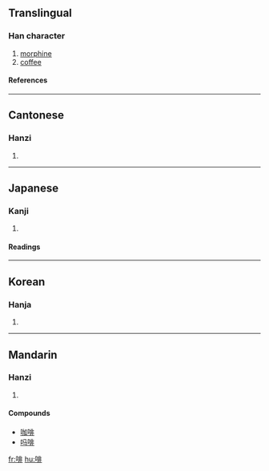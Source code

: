 ==Translingual==
===Han character===
{{Han char|rn=30|rad=口|as=08|sn=11|four=6101<sub>1</sub>|canj=口中一卜 (RLMY)}}
# [[morphine]]
# [[coffee]]
====References====
{{Han ref|kx=1382.170|dkj=03874|dj=0418.110|hdz=10639.060|uh=5561|ud=21857|bh=B0D8|bd=45272}}
----
==Cantonese==
===Hanzi===
{{yue-hanzi|jyut=|y=fe1, fei1}}
# {{defn|Cantonese}}
----
==Japanese==
===Kanji===
{{ja-kanji|grade=|rs=口08}}
# {{defn|Japanese}} 
====Readings====
{{ja-readings|on=[[はい]] (hai), [[へ]] (he), [[ひ]] (hi)|kun=[[いびき]] (ibiki), [[つば]] (tsuba)}}
----
==Korean==
===Hanja===
{{ko-hanja|hangeul=[[배]], [[비]]|rv=bae, bi|mr=pae, pi}}
# {{defn|Korean}}
----
==Mandarin==
===Hanzi===
{{cmn-hanzi|pin=[[fēi]] (fei1), [[pēi]] (pei1)|wg=fei<sup>1</sup>, p'ei<sup>1</sup>}}
# {{defn|Mandarin}}

====Compounds====
*[[咖啡]]
*[[吗啡]]

[[fr:啡]]
[[hu:啡]]